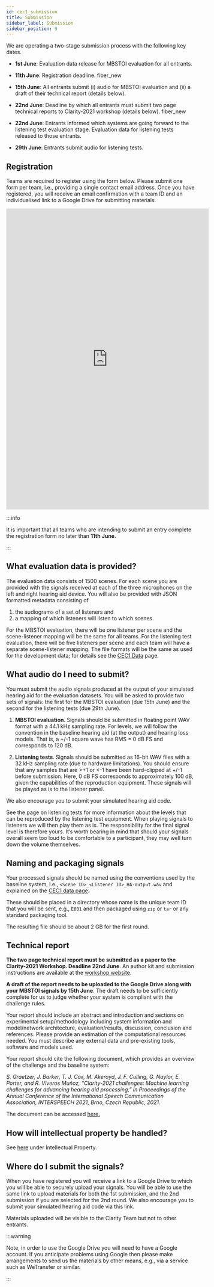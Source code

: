 ```yaml
---
id: cec1_submission
title: Submission
sidebar_label: Submission
sidebar_position: 9
---
```


We are operating a two-stage submission process with the following key dates.

- **1st June**: Evaluation data release for MBSTOI evaluation for all entrants.
- **11th June**: Registration deadline. <span class="material-icons primary">fiber_new</span>

- **15th June**: All entrants submit (i) audio for MBSTOI evaluation and (ii) a draft of their technical report (details below).
- **22nd June**: Deadline by which all entrants must submit two page technical reports to Clarity-2021 workshop (details below).  <span class="material-icons primary">fiber_new</span>

- **22nd June**: Entrants informed which systems are going forward to the listening test evaluation stage. Evaluation data for listening tests released to those entrants.
- **29th June**: Entrants submit audio for listening tests.

## Registration

Teams are required to register using the form below. Please submit one form per team, i.e., providing a single contact email address. Once you have registered, you will receive an email confirmation with a team ID and an individualised link to a Google Drive for submitting materials.

<iframe src="https://docs.google.com/forms/d/e/1FAIpQLScsGiTfgjApVBPrAv63KW0MPinVaewBZnnq7X7_ELmqGq1KAw/viewform?embedded=true" width="540" height="800" frameborder="0" marginheight="0" marginwidth="0">Loading…</iframe>

:::info

It is important that all teams who are intending to submit an entry complete the registration form no later than **11th June**.

:::

## What evaluation data is provided?

The evaluation data consists of 1500 scenes. For each scene you are provided with the signals received at each of the three microphones on the left and right hearing aid device. You will also be provided with JSON formatted metadata consisting of

  1. the audiograms of a set of listeners and
  2. a mapping of which listeners will listen to which scenes.

For the MBSTOI evaluation, there will be one listener per scene and the scene-listener mapping will be the same for all teams. For the listening test evaluation, there will be five listeners per scene and each team will have a separate scene-listener mapping. The file formats will be the same as used for the development data; for details see the [CEC1 Data](./cec1_data) page.

## What audio do I need to submit?

You must submit the audio signals produced at the output of your simulated hearing aid for the evaluation datasets. You will be asked to provide two sets of signals: the first for the MBSTOI evaluation (due 15th June) and the second for the listening tests (due 29th June).

1. **MBSTOI evaluation**. Signals should be submitted in floating point WAV format with a 44.1 kHz sampling rate. For levels, we will follow the convention in the baseline hearing aid (at the output) and hearing loss models. That is, a +/-1 square wave has RMS = 0 dB FS and corresponds to 120 dB.

2. **Listening tests**. Signals should be submitted as 16-bit WAV files with a 32 kHz sampling rate (due to hardware limitations). You should ensure that any samples that are >+1 or <-1 have been hard-clipped at +/-1 before submission. Here, 0 dB FS corresponds to approximately 100 dB, given the capabilities of the reproduction equipment. These signals will be played as is to the listener panel.

We also encourage you to submit your simulated hearing aid code.

See the page on listening tests for more information about the levels that can be reproduced by the listening test equipment. When playing signals to listeners we will then play them as is. The responsibility for the final signal level is therefore yours. It’s worth bearing in mind that should your signals overall seem too loud to be comfortable to a participant, they may well turn down the volume themselves.

## Naming and packaging signals

Your processed signals should be named using the conventions used by the baseline system, i.e., `<Scene ID>_<Listener ID>_HA-output.wav` and explained on the [CEC1 data page](./cec1_data#d6-enhanced-signals).

These should be placed in a directory whose name is the unique team ID that you will be sent, e.g., `E001` and  then packaged using `zip` or `tar` or any standard packaging tool.

The resulting file should be about 2 GB for the first round.

## Technical report

**The two page technical report must be submitted as a paper to the Clarity-2021 Workshop. Deadline 22nd June**. An author kit and submission instructions are available at the [workshop website](https://claritychallenge.github.io/clarity2021-workshop/submissions.html).

**A draft of the report needs to be uploaded to the Google Drive along  with your MBSTOI signals by 15th June**. The draft needs to be sufficiently complete for us to judge whether your system is compliant with the challenge rules.

Your report should include an abstract and introduction and sections on experimental setup/methodology including system information and model/network architecture, evaluation/results, discussion, conclusion and references. Please provide an estimation of the computational resources needed. You must describe any external data and pre-existing tools, software and models used.

Your report should cite the following document, which provides an overview of the challenge and the baseline system:

_S. Graetzer, J. Barker, T. J. Cox, M. Akeroyd, J. F. Culling, G. Naylor, E. Porter, and R. Viveros Muñoz, “Clarity-2021 challenges: Machine learning challenges for advancing hearing aid processing,” in Proceedings of the Annual Conference of the International Speech Communication Association, INTERSPEECH 2021, Brno, Czech Republic, 2021._

The document can be accessed [here.](https://drive.google.com/file/d/14q0iAq5LupCFl7uynqMKJPyms5stNp4K/view?usp=sharing)

## How will intellectual property be handled?

See [here](./cec1_rules#intellectual-property) under Intellectual Property.

## Where do I submit the signals?

When you have registered you will receive a link to a Google Drive to which you will be able to securely upload your signals. You will be able to use the same link to upload materials for both the 1st submission, and the 2nd submission if you are selected for the 2nd round. We also encourage you to submit your simulated hearing aid code via this link.

Materials uploaded will be visible to the Clarity Team but not to other entrants.

:::warning

Note, in order to use the Google Drive you will need to have a Google account. If you anticipate problems using Google then please make arrangements to send us the materials by other means, e.g., via a service such as WeTransfer or similar.

:::
